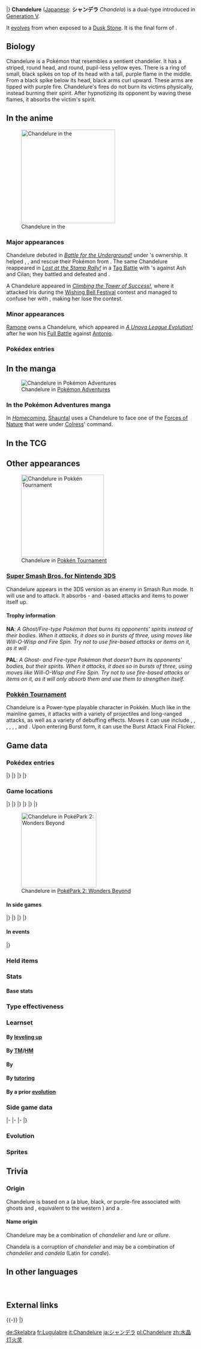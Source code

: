 {{PokémonPrevNext/Head|type=Ghost|type2=Fire}}
{{PokémonPrevNext/Pokémon|type=Ghost|prevnum=608|prev=Lampent|nextnum=610|next=Axew}}
|}
{{Pokémon Infobox
|name=Chandelure
|jname=シャンデラ
|jtranslit=Shandera
|tmname=Chandela
|category=Luring
|typebox=1
|type1=Ghost
|type2=Fire
|abilityn=d
|ability1=Flash Fire
|ability2=Flame Body
|abilityd=Infiltrator
|abilityold=Shadow Tag
|abilityoldcaption=Hidden Ability Gen. V{{tt|*|Chandelure with this Ability was never made available legitimately.}}
|ndex=609
|udex=115
|u2dex=192
|karea=Mountain
|kdex=067
|height-ftin=3'03"
|height-m=1.0
|weight-lbs=75.6
|weight-kg=34.3
|egggroupn=1
|egggroup1=Amorphous
|eggcycles=20
|expyield=234
|lv100exp=1,059,860
|evtotal=3
|evsa=3
|gendercode=127
|color=Black
|catchrate=45
|body=04
|pokefordex=chandelure
|generation=5
|friendship=70
}}
'''Chandelure''' ([[List of Japanese Pokémon names|Japanese]]: '''シャンデラ''' ''Chandela'') is a dual-type {{2t|Ghost|Fire}} {{OBP|Pokémon|species}} introduced in [[Generation V]].

It [[Evolution|evolves]] from {{p|Lampent}} when exposed to a [[Dusk Stone]]. It is the final form of {{p|Litwick}}.

==Biology==
Chandelure is a Pokémon that resembles a sentient chandelier. It has a striped, round head, and round, pupil-less yellow eyes. There is a ring of small, black spikes on top of its head with a tall, purple flame in the middle. From a black spike below its head, black arms curl upward. These arms are tipped with purple fire. Chandelure's fires do not burn its victims physically, instead burning their spirit. After hypnotizing its opponent by waving these flames, it absorbs the victim's spirit.

==In the anime==
[[File:Ingo Chandelure.png|250px|thumb|left|Chandelure in the {{pkmn|anime}}]]
===Major appearances===
Chandelure debuted in ''[[BW048|Battle for the Underground!]]'' under {{FB|Subway Boss|Ingo}}'s ownership. It helped {{Ash}}, {{an|Iris}}, and {{an|Cilan}} rescue their Pokémon from {{TRT}}. The same Chandelure reappeared in ''[[BW051|Lost at the Stamp Rally!]]'' in a [[Multi Battle|Tag Battle]] with {{FB|Subway Boss|Emmet}}'s {{p|Eelektross}} against Ash and Cilan; they battled and defeated {{AP|Tepig}} and {{TP|Cilan|Pansage}}.

A Chandelure appeared in ''[[BW069|Climbing the Tower of Success!]]'', where it attacked Iris during the [[Wishing Bell Festival]] contest and managed to confuse her with {{m|Confuse Ray}}, making her lose the contest.

===Minor appearances===
[[Ramone]] owns a Chandelure, which appeared in ''[[BW108|A Unova League Evolution!]]'' after he won his [[Full Battle]] against [[Antonio]].

===Pokédex entries===
{{Animedexheader|Unova}}
{{Animedexbody|BW048|Chandelure|Ash's Pokédex|Chandelure, the Luring Pokémon and the evolved form of Lampent. Chandelure uses its dancing flames to hypnotize opponents.}}
{{Animedexfooter/Pokémon|''Best Wishes''|Unova}}

==In the manga==
[[File:Shauntal Chandelure Adventures.png|thumb|Chandelure in [[Pokémon Adventures]]]]
===In the Pokémon Adventures manga===
In ''[[PS511|Homecoming]]'', [[Shauntal]] uses a Chandelure to face one of the [[Forces of Nature]] that were under [[Colress]]' command.

==In the TCG==
{{main|Chandelure (TCG)}}

==Other appearances==
[[File:Pokkén Chandelure.png|220px|thumb|Chandelure in [[Pokkén Tournament]]]]
===[[Super Smash Bros. for Nintendo 3DS/Wii U|Super Smash Bros. for Nintendo 3DS]]===
Chandelure appears in the 3DS version as an enemy in Smash Run mode. It will use {{m|Will-O-Wisp}} and {{m|Fire Spin}} to attack. It absorbs {{sbw|fire}}- and {{sbw|darkness}}-based attacks and items to power itself up.

====Trophy information====
'''NA''': ''A Ghost/Fire-type Pokémon that burns its opponents' spirits instead of their bodies. When it attacks, it does so in bursts of three, using moves like Will-O-Wisp and Fire Spin. Try not to use fire-based attacks or items on it, as it will {{a|Flash Fire|only absorb them and use them to strengthen itself}}. ''

'''PAL''': ''A Ghost- and Fire-type Pokémon that doesn't burn its opponents' bodies, but their spirits. When it attacks, it does so in bursts of three, using moves like Will-O-Wisp and Fire Spin. Try not to use fire-based attacks or items on it, as it will only absorb them and use them to strengthen itself. ''

===[[Pokkén Tournament]]===
Chandelure is a Power-type playable character in Pokkén. Much like in the mainline games, it attacks with a variety of projectiles and long-ranged attacks, as well as a variety of debuffing effects. Moves it can use include {{m|Will-O-Wisp}}, {{m|Smog}}, {{m|Flame Burst}}, {{m|Incinerate}}, {{m|Minimize}}, {{m|Overheat}}, and {{m|Hex}}. Upon entering Burst form, it can use the Burst Attack Final Flicker.

==Game data==
===Pokédex entries===
{{Dex/Header|type=Ghost|type2=Fire}}
{{Dex/NA|gen=V}}
{{Dex/Gen|gen=V}}
{{Dex/Entry1|v=Black|t=FFF|entry=It absorbs a spirit, which it then burns. By waving the flames on its arms, it puts its foes into a hypnotic trance.}}
{{Dex/Entry1|v=White|entry=Being consumed in Chandelure's flame burns up the spirit, leaving the body behind.}}
{{Dex/Entry2|v=Black 2|v2=White 2|t=FFF|entry=The spirits burned up in its ominous flame lose their way and wander this world forever.}}
|}
|}
{{Dex/Gen|gen=VI}}
{{Dex/Entry1|v=X|t=FFF|entry=Being consumed in Chandelure's flame burns up the spirit, leaving the body behind.}}
{{Dex/Entry1|v=Y|entry=The spirits burned up in its ominous flame lose their way and wander this world forever.}}
{{Dex/Entry1|v=Omega Ruby|t=FFF|entry=Being consumed in Chandelure's flame burns up the spirit, leaving the body behind.}}
{{Dex/Entry1|v=Alpha Sapphire|t=FFF|entry=The spirits burned up in its ominous flame lose their way and wander this world forever.}}
|}
|}
{{Dex/Footer}}

===Game locations===
{{Availability/Header|type=Ghost|type2=Fire}}
{{Availability/NA|gen=V}}
{{Availability/Gen|gen=V}}
{{Availability/Entry2|v=Black|v2=White|t=fff|area=[[Evolution|Evolve]] {{p|Lampent}}}}
{{Availability/Entry2|v=Black 2|v2=White 2|t=fff|area=[[Evolution|Evolve]] {{p|Lampent}}}}
|}
|}
{{Availability/Gen|gen=VI}}
{{Availability/Entry2|v=X|v2=Y|t=fff|area=[[Evolution|Evolve]] {{p|Lampent}}}}
{{Availability/Entry2/None|v=Omega Ruby|v2=Alpha Sapphire}}
|}
|}
{{Availability/Gen|gen=VII}}
{{Availability/Entry2|v=Sun|v2=Moon|area=[[Evolution|Evolve]] {{p|Lampent}}}}
{{Availability/Entry2|v=Ultra Sun|v2=Ultra Moon|area=[[Evolution|Evolve]] {{p|Lampent}}}}
|}
|}
{{Availability/Footer}}

[[File:PP2 Chandelure.png|thumb|right|200px|Chandelure in [[PokéPark 2: Wonders Beyond]]]]

====In side games====
{{Availability/Header|type=Ghost|type2=Fire}}
{{Availability/NA|gen=V}}
{{Availability/Gen|gen=V}}
{{Availability/Entry1|1|v=Rumble Blast|color={{fire color}}|area=Hauntyard: [[World Axle - B1F]]}}
{{Availability/Entry1|1|v=PokéPark 2|link=PokéPark 2: Wonders Beyond|color={{grass color}}|area=[[Wish Park]]}}
{{Availability/Entry1|1|v=Conquest|color={{silver color}}|area=[[Evolution|Evolve]] {{p|Lampent}}}}
{{Availability/Entry1|1|v=MD GTI|link=Pokémon Mystery Dungeon: Gates to Infinity|color={{silver color}}|area=[[Mountain Pass]] (5F), [[Inflora Forest]] (Mapless Street), [[Breezy Meadow]] (1F-8F), [[Great Glacier]] (1F-14F), [[Rusty Mountain]] (1F-24F), [[Jaws of the Abyss]] (B1-B28), [[Smoking Mountain]] (1F-24F), [[Cape at the Edge]] (B1-B29), [[Strongest Trail]] (B1-B59), Magnagate dungeons}}
{{Availability/Entry1|1|v=Rumble U|color={{fire color}}|area=[[Wonder Area#Haunted Playland|Wonder Area: Haunted Playland]] <small>(Boss)</small>, [[Toy Collection#The Sword for Justice|Toy Collection: The Sword for Justice]]}}
|}
|}
{{Availability/Gen|gen=VI}}
{{Availability/Entry1|1|v=Battle Trozei|color={{defense color}}|area=[[Pitch-Black Cavern#Stage 3|Pitch-Black Cavern: Stage 3]]}}
{{Availability/Entry1|1|v=Shuffle|color={{beauty color}}|area=[[Castle Noapte|Castle Noapte: Stage 134]]<br>[[Nacht Carnival|Nacht Carnival: Stage 547]]}}
{{Availability/Entry1|1|v=Rumble World|color={{fire color}}|area=[[Dark Land#Chilling Graveyard|Dark Land: Chilling Graveyard]] <small>(Back Boss)</small>}}
{{Availability/Entry1|1|v=Picross|color={{skill color light}}|area=[[Pokémon Picross Stages#Area 29|Area 29: Stage 05]]}}
|}
|}
{{Availability/Footer}}

====In events====
{{eventAvail/h|type=Ghost|type2=Fire}}
{{eventAvail|{{gameabbrev5|BW}}|Powerful Tag Chandelure|Japanese|Japan|50|May 7 to 31, 2012|link=List of local Japanese event Pokémon distributions in Generation V#Chandelure}}
|}

===Held items===
{{HeldItems|type=Ghost|type2=Fire
|event1=Pecha Berry|event1type=Berry|event1rar=100
}}

===Stats===
====Base stats====
{{Base Stats
|type=Ghost
|type2=Fire
|HP=60
|Attack=55
|Defense=90
|SpAtk=145
|SpDef=90
|Speed=80}}

===Type effectiveness===
{{TypeEffectiveness
|type1=Ghost
|type2=Fire
|Normal=0
|Fighting=0
|Flying=100
|Poison=50
|Ground=200
|Rock=200
|Bug=25
|Ghost=200
|Steel=50
|Fire=50
|Water=200
|Grass=50
|Electric=100
|Psychic=100
|Ice=50
|Dragon=100
|Dark=200
|Fairy=50
|notes=yes
|ghost=yes
|newnormal=1
|newfighting=1
|flashfire=maybe}}

===Learnset===
====By [[Level|leveling up]]====
{{learnlist/levelh/7|Chandelure|Ghost|Fire|5}}
{{learnlist/level7|1|Pain Split|Normal|Status|&mdash;|&mdash;|20}}
{{learnlist/level7|1|Smog|Poison|Special|30|70|20}}
{{learnlist/level7|1|Confuse Ray|Ghost|Status|&mdash;|100|10}}
{{learnlist/level7|1|Flame Burst|Fire|Special|70|100|15||'''}}
{{learnlist/level7|1|Hex|Ghost|Special|65|100|10||'''}}
{{learnlist/levelf/7|Chandelure|Ghost|Fire|5}}

====By [[TM]]/[[HM]]====
{{learnlist/tmh/7|Chandelure|Ghost|Fire|5}}
{{learnlist/tm7|TM04|Calm Mind|Psychic|Status|&mdash;|&mdash;|20}}
{{learnlist/tm7|TM06|Toxic|Poison|Status|&mdash;|90|10}}
{{learnlist/tm7|TM10|Hidden Power|Normal|Special|60|100|15}}
{{learnlist/tm7|TM11|Sunny Day|Fire|Status|&mdash;|&mdash;|5}}
{{learnlist/tm7|TM12|Taunt|Dark|Status|&mdash;|100|20}}
{{learnlist/tm7|TM15|Hyper Beam|Normal|Special|150|90|5}}
{{learnlist/tm7|TM17|Protect|Normal|Status|&mdash;|&mdash;|10}}
{{learnlist/tm7|TM20|Safeguard|Normal|Status|&mdash;|&mdash;|25}}
{{learnlist/tm7|TM21|Frustration|Normal|Physical|&mdash;|100|20}}
{{learnlist/tm7|TM22|Solar Beam|Grass|Special|120|100|10}}
{{learnlist/tm7|TM27|Return|Normal|Physical|&mdash;|100|20}}
{{learnlist/tm7|TM29|Psychic|Psychic|Special|90|100|10}}
{{learnlist/tm7|TM30|Shadow Ball|Ghost|Special|80|100|15||'''}}
{{learnlist/tm7|TM32|Double Team|Normal|Status|&mdash;|&mdash;|15}}
{{learnlist/tm7|TM35|Flamethrower|Fire|Special|90|100|15||'''}}
{{learnlist/tm7|TM38|Fire Blast|Fire|Special|110|85|5||'''}}
{{learnlist/tm7|TM42|Facade|Normal|Physical|70|100|20}}
{{learnlist/tm7|TM43|Flame Charge|Fire|Physical|50|100|20||'''}}
{{learnlist/tm7|TM44|Rest|Psychic|Status|&mdash;|&mdash;|10}}
{{learnlist/tm7|TM45|Attract|Normal|Status|&mdash;|100|15}}
{{learnlist/tm7|TM46|Thief|Dark|Physical|60|100|25}}
{{learnlist/tm7|TM48|Round|Normal|Special|60|100|15}}
{{learnlist/tm7|TM50|Overheat|Fire|Special|130|90|5||'''}}
{{learnlist/tm7|TM53|Energy Ball|Grass|Special|90|100|10}}
{{learnlist/tm7|TM61|Will-O-Wisp|Fire|Status|&mdash;|85|15}}
{{learnlist/tm7|TM63|Embargo|Dark|Status|&mdash;|100|15}}
{{learnlist/tm7|TM66|Payback|Dark|Physical|50|100|10}}
{{learnlist/tm7|TM68|Giga Impact|Normal|Physical|150|90|5}}
{{learnlist/tm7|TM77|Psych Up|Normal|Status|&mdash;|&mdash;|10}}
{{learnlist/tm7|TM85|Dream Eater|Psychic|Special|100|100|15}}
{{learnlist/tm7|TM87|Swagger|Normal|Status|&mdash;|85|15}}
{{learnlist/tm7|TM88|Sleep Talk|Normal|Status|&mdash;|&mdash;|10}}
{{learnlist/tm7|TM90|Substitute|Normal|Status|&mdash;|&mdash;|10}}
{{learnlist/tm7|TM92|Trick Room|Psychic|Status|&mdash;|&mdash;|5}}
{{learnlist/tm7|TM97|Dark Pulse|Dark|Special|80|100|15}}
{{learnlist/tm7|TM100|Confide|Normal|Status|&mdash;|&mdash;|20}}
{{learnlist/tmf/7|Chandelure|Ghost|Fire|5}}

====By {{pkmn|breeding}}====
{{learnlist/breedh/7|Chandelure|Ghost|Fire|5}}
{{learnlist/breed7|{{MSP|603|Eelektrik}}{{MSP|604|Eelektross}}|Acid|Poison|Special|40|100|30}}
{{learnlist/breed7|{{MSP|088|Grimer}}{{MSP|088A|Grimer}}{{MSP|089|Muk}}{{MSP|089A|Muk}}|Acid Armor|Poison|Status|&mdash;|&mdash;|20}}
{{learnlist/breed7|{{MSP|282|Gardevoir}}|Captivate|Normal|Status|&mdash;|100|20}}
{{learnlist/breed7|{{MSP|109|Koffing}}{{MSP|110|Weezing}}{{MSP|218|Slugma}}{{MSP|219|Magcargo}}|Clear Smog|Poison|Special|50|&mdash;|15}}
{{learnlist/breed7|{{MSP|618|Stunfisk}}|Endure|Normal|Status|&mdash;|&mdash;|10}}
{{learnlist/breed7|{{MSP|109|Koffing}}{{MSP|110|Weezing}}{{MSP|562|Yamask}}{{MSP|563|Cofagrigus}}|Haze|Ice|Status|&mdash;|&mdash;|30}}
{{learnlist/breed7|{{MSP|218|Slugma}}{{MSP|219|Magcargo}}{{MSP|607|Litwick}}{{MSP|608|Lampent}}{{MSP|609|Chandelure}}|Heat Wave|Fire|Special|95|90|10|‡|'''}}
{{learnlist/breed7|{{MSP|562|Yamask}}{{MSP|563|Cofagrigus}}|Power Split|Psychic|Status|&mdash;|&mdash;|10}}
{{learnlist/breedf/7|Chandelure|Ghost|Fire|5}}

====By [[Move Tutor|tutoring]]====
{{learnlist/tutorh/7|Chandelure|Ghost|Fire|5}}
{{learnlist/tutor7|Ally Switch|Psychic|Status|—|—|15|||no|yes}}
{{learnlist/tutor7|Heat Wave|Fire|Special|95|90|10||'''|no|yes}}
{{learnlist/tutor7|Laser Focus|Normal|Status|—|—|30|||no|yes}}
{{learnlist/tutor7|Pain Split|Normal|Status|—|—|20|||no|yes}}
{{learnlist/tutor7|Shock Wave|Electric|Special|60|—|20|||no|yes}}
{{learnlist/tutor7|Snore|Normal|Special|50|100|15|||no|yes}}
{{learnlist/tutor7|Spite|Ghost|Status|—|100|10|||no|yes}}
{{learnlist/tutor7|Telekinesis|Psychic|Status|—|—|15|||no|yes}}
{{learnlist/tutor7|Trick|Psychic|Status|—|100|10|||no|yes}}
{{learnlist/tutorf/7|Chandelure|Ghost|Fire|5}}

====By a prior [[evolution]]====
{{learnlist/prevoh/7|Chandelure|Ghost|Fire|5}}
{{learnlist/prevo7|607|Litwick||608|Lampent||Ember|Fire|Special|40|100|25|'''}}
{{learnlist/prevo7|607|Litwick||608|Lampent||Astonish|Ghost|Physical|30|100|15|'''}}
{{learnlist/prevo7|607|Litwick||608|Lampent||Minimize|Normal|Status|&mdash;|&mdash;|10}}
{{learnlist/prevo7|607|Litwick||608|Lampent||Fire Spin|Fire|Special|35|85|15|'''}}
{{learnlist/prevo7|607|Litwick||608|Lampent||Night Shade|Ghost|Special|&mdash;|100|15}}
{{learnlist/prevo7|607|Litwick||608|Lampent||Imprison|Psychic|Status|&mdash;|&mdash;|10}}
{{learnlist/prevo7|607|Litwick||608|Lampent||Memento|Dark|Status|&mdash;|100|10}}
{{learnlist/prevo7|607|Litwick||608|Lampent||Inferno|Fire|Special|100|50|5|'''}}
{{learnlist/prevo7|607|Litwick||608|Lampent||Curse|Ghost|Status|&mdash;|&mdash;|10}}
{{learnlist/prevof/7|Chandelure|Ghost|Fire|5}}

===Side game data===
{{Spindata/Head|type=Ghost|type2=Fire}}
{{Spindata/RumbleBlast|col=6|type=Ghost
|att=5
|def=4
|speed=3
}}
|-
{{Spindata/PokéPark2|col=6|type=Ghost|ndex=609
|strong=[[File:Oshawott icon.png|link=Oshawott (Pokémon)]]
|weak=[[File:Snivy icon.png|link=Snivy (Pokémon)]][[File:Tepig icon.png|link=Tepig (Pokémon)]]
|pad=Very sad about parting with a dear friend, he started to like glittering things to distract himself. He is quite single minded.
}}
|-
{{Spindata/Conquest|col=6|type=Ghost|ndex=609
|HP=2
|atk=5
|def=4
|spd=3
|range=3
|move=Fire Spin
|ability1=Flame Body
|ability2=Flash Fire
|ability3=Warm Blanket
|evo=Evolves from {{p|Lampent}} when its [[link]] is improved while its [[Warrior]] is equipped with a [[Dusk Stone]]
|link='''[[Kanbei]]''', {{DL|List of Pokémon Conquest characters|Maa}}, {{DL|List of Pokémon Conquest characters|Masanobu}}, and {{DL|List of Pokémon Conquest characters|Takatora}}
}}
|-
{{Spindata/Battle Trozei|col=3|type=Ghost|ndex=609
|power=3
}}
{{Spindata/Shuffle|col=3|type=Ghost|ndex=609|num=67
|min=60
|max=105
|raisemaxlevel=5
|skill=Mega Boost
|skilldesc=Fills the Mega Gauge of a Pokémon of the same type.
|swapper=Power of 4+
}}
|}

===Evolution===
{{evobox-3
|type1=Ghost
|type2=Fire
|no1=607
|name1=Litwick
|type1-1=Ghost
|type2-1=Fire
|evo1={{bag|Rare Candy}}<br>{{color2|000|Level|Level 41}}
|no2=608
|name2=Lampent
|type1-2=Ghost
|type2-2=Fire
|evo2={{bag|Dusk Stone}}<br>{{color2|000|Dusk Stone}}
|no3=609
|name3=Chandelure
|type1-3=Ghost
|type2-3=Fire}}

===Sprites===
{{Spritebox/Header|type=Ghost|type2=Fire}}
{{Spritebox/NA|gen=V}}
{{Spritebox/5|ndex=609}}
{{Spritebox/6|ndex=609}}
{{Spritebox/7|ndex=609}}
{{Spritebox/Footer|609|Chandelure}}

==Trivia==
===Origin===
Chandelure is based on a {{wp|hitodama}} (a blue, black, or purple-fire associated with ghosts and {{wp|yōkai}}, equivalent to the western {{wp|will-o'-the-wisp}}) and a {{wp|chandelier}}.

====Name origin====
Chandelure may be a combination of ''chandelier'' and ''lure'' or ''allure''.

Chandela is a corruption of ''chandelier'' and may be a combination of ''chandelier'' and ''candela'' (Latin for ''candle'').

==In other languages==
{{Other languages|type=Ghost|type2=Fire
|ja=シャンデラ ''Chandela''|jameaning=From ''chandelier'' and possibly ''{{tt|candela|Latin for candle}}'' or ''{{wp|candelabra}}
|fr=Lugulabre|frmeaning=From ''{{tt|lugubre|gloomy}}'' and ''{{tt|candélabre|candelabrum}}''
|es=Chandelure|esmeaning=Same as English name
|de=Skelabra|demeaning=From ''{{tt|Skelett|skeleton}}'' and ''candelabra''
|it=Chandelure|itmeaning=Same as English name
|ko=샹델라 ''Chandela''|komeaning=Transliteration of Japanese name
|zh_cmn=水晶燈火靈 / 水晶灯火灵 ''Shuǐjīngdēnghuǒlíng''|zh_cmnmeaning=From {{tt|水晶燈 / 水晶灯 ''shuǐjīngdēng''|crystal chandelier}}, {{tt|燈火 / 灯火 ''dēnghuǒ''|lights}}, {{tt|火 ''huǒ''|fire}}, and {{tt|靈 / 灵 ''líng''|spirit}}
|zh_yue=水晶燈火靈 ''Séuijīngdāngfólìhng''|zh_yuemeaning=From {{tt|水晶燈 ''séuijīngdāng''|crystal chandelier}}, {{tt|燈火 ''dāngfó''|lights}}, {{tt|火 ''fó''|fire}}, and {{tt|靈 ''lìhng''|spirit}}
|ru=Шанделюр ''Shandelyur''|rumeaning=Transcription of English name
}}
<br clear="left">
<!--
==Notes==
<references />-->

==External links==

{{-}}
{{PokémonPrevNext/Head|type=Ghost|type2=Fire}}
{{PokémonPrevNext/Pokémon|type=Ghost|prevnum=608|prev=Lampent|nextnum=610|next=Axew}}
|}
{{Project Pokédex notice}}

[[de:Skelabra]]
[[fr:Lugulabre]]
[[it:Chandelure]]
[[ja:シャンデラ]]
[[pl:Chandelure]]
[[zh:水晶灯火灵]]